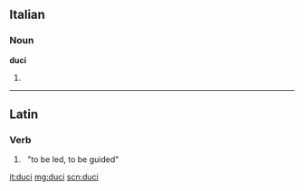 ==Italian==

===Noun===
'''duci''' {{m}}

# {{plural of|[[duce]]|lang=it}}

----

==Latin==

===Verb===
{{la-verb-form|dūcī}}

# {{conjugation of|duco|dūcō|pres|pass|inf|lang=la}}&nbsp;&nbsp;"to be led, to be guided"

[[it:duci]]
[[mg:duci]]
[[scn:duci]]